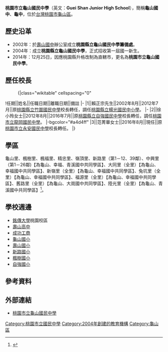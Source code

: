 {{Infobox_School
|name           =桃園市立龜山國民中學
|other_name     =Guei Shan Junior High School
|image          =Guei Shan Junior High School Logo.png
|motto          =修品勵學
|established    =2004年
|type           =市立[[國民中學|國民中學]]
|district       ={{flagicon|TWN}}[[台灣|台灣]][[桃園市|桃園市]][[龜山區|龜山區]]
|principal      =范菁華
|grades         =三年制，共42班(另設立多元學習中心、特教班、體育班)。<br>七年級13班<br>八年級14班<br>九年級15班
|faculty        =118人
|staff          =13人
|address        =桃園市龜山區自強西路66號
|tel            =886-3-320-5681
|fax            =886-3-349-5165
|website        =[http://www.gsjh.tyc.edu.tw/ http://www.gsjh.tyc.edu.tw/]
}}

'''桃園市立龜山國民中學'''（英文：'''Guei Shan Junior High School'''），簡稱'''龜山國中'''、'''龜中'''，位於[[台灣|台灣]][[桃園市|桃園市]][[龜山區|龜山區]]。

==歷史沿革==
*2002年：於[[桃園市立壽山高級中等學校|壽山國中]]辦公室成立'''桃園縣立龜山國民中學籌備處'''。  
*2004年：成立'''桃園縣立龜山國民中學'''，正式招收第一屆國一新生。
*2014年：12月25日，因應桃園縣升格改制為直轄市，更名為'''桃園市立龜山國民中學'''。

==歷任校長==
<!--原任校名以任職時校名為主，不需要更為現今名稱-->
:{|class="wikitable" cellspacing="0"
!任期||姓名||任職日期||離職日期||備註
|-
|1||賴正宗先生||2002年8月||2012年7月||原[[桃園市立竹圍國民中學|桃園縣立竹圍國民中學]]校長轉任，調任[[桃園市立楊光國民中小學|桃園縣立楊光國民中小學]]。
|-
|2||徐小玲女士||2012年8月||2016年7月||原[[桃園市立自強國民中學|桃園縣立自強國民中學]]校長轉任，調任[[桃園市立龍岡國民中學|桃園市立龍岡國民中學]]。
|-bgcolor="#a4d4ff"
|3||范菁華女士||2016年8月||現任||原[[桃園市立永安國民中學|桃園市立永安國民中學]]校長轉任。
|}

==學區==
龜山里、楓樹里、楓福里、精忠里、嶺頂里、新路里（第1－12、39鄰）、中興里（第1－26鄰)【為龜山、幸福、青溪國中共同學區】、大同里（全里）【為龜山、幸福國中共同學區】、新嶺里（全里）【為龜山、幸福國中共同學區】、兔坑里（全里）【為龜山、幸福國中共同學區】、福源里（全里）【為龜山、幸福國中共同學區】、舊路里（全里）【為龜山、大崗國中共同學區】、陸光里（全里）【為龜山、青溪國中共同學區】<ref>{{Cite web |url=http://www.tycg.gov.tw/edu/home.jsp?id=42&parentpath=0,41 |title=桃園市107學年度國民中小學學區劃分一覽表 |accessdate=2018-06-03 |archive-date=2018-06-18 |archive-url=https://web.archive.org/web/20180618190839/http://www.tycg.gov.tw/edu/home.jsp?id=42&parentpath=0,41 |dead-url=no }}</ref>。

== 學校週邊 ==
*[[銘傳大學|銘傳大學]]桃園校區
*[[桃園市立壽山高級中等學校|壽山高中]]
*[[桃園市私立成功高級工商職業學校|成功工商]]
*[[桃園市龜山區龜山國民小學|龜山國小]]
*[[桃園市龜山區壽山國民小學|壽山國小]]
*[[桃園市龜山區新路國民小學|新路國小]]
*[[桃園市龜山區楓樹國民小學|楓樹國小]]
*[[桃園市龜山區自強國民小學|自強國小]]

==參考資料==
{{reflist}}

== 外部連結 ==
*[http://www.gsjh.tyc.edu.tw/ 桃園市立龜山國民中學] {{Wayback|url=http://www.gsjh.tyc.edu.tw/ |date=20111004180943 }}

{{桃園市國民中學}}

[[Category:桃園市立國民中學|Category:桃園市立國民中學]]
[[Category:2004年創建的教育機構|Category:2004年創建的教育機構]]
[[Category:龜山區|Category:龜山區]]